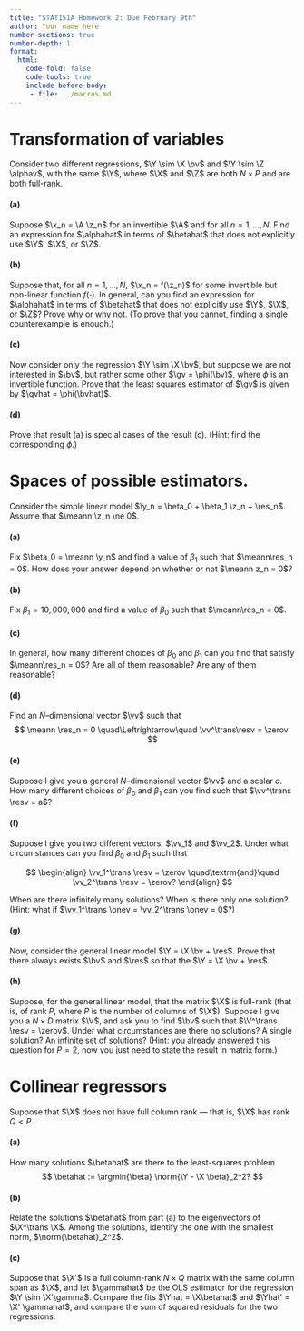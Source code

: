 ```yaml
---
title: "STAT151A Homework 2: Due February 9th"
author: Your name here
number-sections: true 
number-depth: 1 
format:
  html:
    code-fold: false
    code-tools: true
    include-before-body:
     - file: ../macros.md
---
```




# Transformation of variables

Consider two different regressions, $\Y \sim \X \bv$ and $\Y \sim \Z \alphav$,
with the same $\Y$, where $\X$ and $\Z$ are both $N \times P$ and are both full-rank.

#### (a)

Suppose $\x_n = \A \z_n$ for an invertible $\A$ and for all $n = 1,\ldots,N$.  Find an expression for
$\alphahat$ in terms of $\betahat$ that does not explicitly use $\Y$, $\X$, or $\Z$.


#### (b)

Suppose that, for all $n=1,\ldots,N$, $\x_n = f(\z_n)$ for some invertible but non-linear 
function $f(\cdot)$. In general, can you find an expression for
$\alphahat$ in terms of $\betahat$ that does not explicitly use $\Y$, $\X$, or $\Z$?  Prove
why or why not. (To prove that you cannot, finding a single counterexample is enough.)


#### (c)

Now consider only the regression $\Y \sim \X \bv$, but suppose we are not
interested in $\bv$, but rather some other $\gv = \phi(\bv)$, where
$\phi$ is an invertible function.  Prove that the least squares
estimator of $\gv$ is given by $\gvhat = \phi(\bvhat)$.

#### (d)

Prove that result (a) is special cases of the result (c).
(Hint: find the corresponding $\phi$.)





# Spaces of possible estimators.

Consider the simple linear model
$\y_n = \beta_0 + \beta_1 \z_n + \res_n$.  Assume that
$\meann \z_n \ne 0$.


#### (a)

Fix $\beta_0 = \meann \y_n$ and find a value of
$\beta_1$ such that $\meann\res_n = 0$. How
does your answer depend on whether or not $\meann z_n = 0$?

#### (b)

Fix $\beta_1 = 10,000,000$ and find a value of $\beta_0$ such that
$\meann\res_n = 0$.


#### (c)

In general, how many different choices of $\beta_0$ and $\beta_1$ can
you find that satisfy $\meann\res_n = 0$?  Are all of them reasonable?
Are any of them reasonable?

#### (d)

Find an $N$--dimensional vector $\vv$ such that 
$$
\meann \res_n = 0 \quad\Leftrightarrow\quad \vv^\trans\resv = \zerov.
$$

#### (e)

Suppose I give you a general $N$--dimensional vector $\vv$ and a scalar
$a$.  How  many different choices of $\beta_0$ and $\beta_1$ can you find
such that $\vv^\trans \resv = a$?

#### (f)

Suppose I give you two different vectors, $\vv_1$ and $\vv_2$.  Under what circumstances
can you find $\beta_0$ and $\beta_1$  such that

$$
\begin{align}
\vv_1^\trans \resv = \zerov
\quad\textrm{and}\quad
\vv_2^\trans \resv = \zerov?
\end{align}
$$

When are there infinitely many solutions?  When is there only one solution?
(Hint: what if $\vv_1^\trans \onev = \vv_2^\trans \onev = 0$?)

#### (g)

Now, consider the general linear model $\Y = \X \bv + \res$.
Prove that there always exists $\bv$ and $\res$ so that the
$\Y = \X \bv + \res$.


#### (h)

Suppose, for the general linear model, that the matrix $\X$
is full-rank (that is, of rank $P$, where $P$ is the number of
columns of $\X$).  Suppose I give you a $N \times D$ matrix
$\V$, and ask you to find $\bv$ such that $\V^\trans \resv = \zerov$.
Under what circumstances are there no solutions?  A single
solution?  An infinite set of solutions?  (Hint: you
already answered this question for $P = 2$, now you just
need to state the result in matrix form.)



# Collinear regressors

Suppose that $\X$ does not have full column rank --- that is, $\X$
has rank $Q < P$.

#### (a)

How many solutions $\betahat$ are there to the least-squares problem
$$
\betahat := \argmin{\beta} \norm{\Y - \X \beta}_2^2?
$$

#### (b)

Relate the solutions $\betahat$ from part (a) to the eigenvectors of $\X^\trans \X$.
Among the solutions, identify the one with the smallest norm, $\norm{\betahat}_2^2$.

#### (c)

Suppose that $\X'$ is a full column-rank $N \times Q$ matrix with the
same column span as $\X$, and let $\gammahat$ be the OLS estimator
for the regression $\Y \sim \X'\gamma$.  Compare the fits
$\Yhat = \X\betahat$ and $\Yhat' = \X' \gammahat$, and compare the
sum of squared residuals for the two regressions.  



